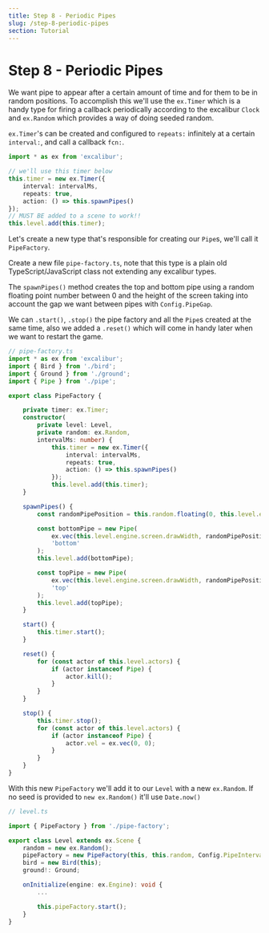 ```yaml
---
title: Step 8 - Periodic Pipes
slug: /step-8-periodic-pipes
section: Tutorial
---
```


# Step 8 - Periodic Pipes

We want pipe to appear after a certain amount of time and for them to be in random positions. To accomplish this we'll use the `ex.Timer` which is a handy type for firing a callback periodically according to the excalibur `Clock` and `ex.Random` which provides a way of doing seeded random.

`ex.Timer`'s can be created and configured to `repeats:` infinitely at a certain `interval:`, and call a callback `fcn:`.

```typescript
import * as ex from 'excalibur';

// we'll use this timer below
this.timer = new ex.Timer({
    interval: intervalMs,
    repeats: true,
    action: () => this.spawnPipes()
});
// MUST BE added to a scene to work!!
this.level.add(this.timer);

```

Let's create a new type that's responsible for creating our `Pipe`s, we'll call it `PipeFactory`.

Create a new file `pipe-factory.ts`, note that this type is a plain old TypeScript/JavaScript class not extending any excalibur types.

The `spawnPipes()` method creates the top and bottom pipe using a random floating point number between 0 and the height of the screen taking into account the gap we want between pipes with `Config.PipeGap`.

We can `.start()`, `.stop()` the pipe factory and all the `Pipe`s created at the same time, also we added a `.reset()` which will come in handy later when we want to restart the game.


```typescript
// pipe-factory.ts
import * as ex from 'excalibur';
import { Bird } from './bird';
import { Ground } from './ground';
import { Pipe } from './pipe';

export class PipeFactory {

    private timer: ex.Timer;
    constructor(
        private level: Level,
        private random: ex.Random,
        intervalMs: number) {
            this.timer = new ex.Timer({
                interval: intervalMs,
                repeats: true,
                action: () => this.spawnPipes()
            });
            this.level.add(this.timer);
    }

    spawnPipes() {
        const randomPipePosition = this.random.floating(0, this.level.engine.screen.resolution.height - Config.PipeGap);

        const bottomPipe = new Pipe(
            ex.vec(this.level.engine.screen.drawWidth, randomPipePosition + Config.PipeGap),
            'bottom'
        );
        this.level.add(bottomPipe);

        const topPipe = new Pipe(
            ex.vec(this.level.engine.screen.drawWidth, randomPipePosition),
            'top'
        );
        this.level.add(topPipe);
    }

    start() {
        this.timer.start();
    }

    reset() {
        for (const actor of this.level.actors) {
            if (actor instanceof Pipe) {
                actor.kill();
            }
        }
    }

    stop() {
        this.timer.stop();
        for (const actor of this.level.actors) {
            if (actor instanceof Pipe) {
                actor.vel = ex.vec(0, 0);
            }
        }
    }
}
```

With this new `PipeFactory` we'll add it to our `Level` with a new `ex.Random`. If no seed is provided to `new ex.Random()` it'll use `Date.now()`

```typescript
// level.ts

import { PipeFactory } from './pipe-factory';

export class Level extends ex.Scene {
    random = new ex.Random();
    pipeFactory = new PipeFactory(this, this.random, Config.PipeInterval);
    bird = new Bird(this);
    ground!: Ground;

    onInitialize(engine: ex.Engine): void {
        ...

        this.pipeFactory.start();
    }
}
```
